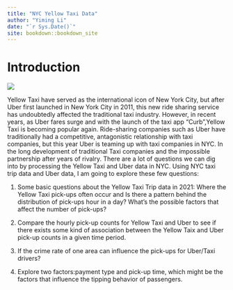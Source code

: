 ```yaml
--- 
title: "NYC Yellow Taxi Data"
author: "Yiming Li"
date: "`r Sys.Date()`"
site: bookdown::bookdown_site
---
```


# Introduction

![](taxi.webp)




Yellow Taxi have served as the international icon of New York City, but after Uber
first launched in New York City in 2011, this new ride sharing service has undoubtedly 
affected the traditional taxi industry. However, in recent years, as Uber fares surge 
and with the launch of the taxi app "Curb",Yellow Taxi is becoming popular again. Ride-sharing
companies such as Uber have traditionally had a competitive, antagonistic relationship with
taxi companies, but this year Uber is teaming up with taxi companies in NYC. In the long
development of traditional Taxi companies and the impossible partnership after years of rivalry.
There are a lot of questions we can dig into by processing the Yellow Taxi and Uber data in NYC. 
Using NYC taxi trip data and Uber data, I am going to explore these few questions:

1. Some basic questions about the Yellow Taxi Trip data in 2021: Where the Yellow Taxi
pick-ups often occur and Is there a pattern behind the distribution of pick-ups hour in a day?
What's the possible factors that affect the number of pick-ups? 

2. Compare the hourly pick-up counts for Yellow Taxi and Uber to see if there exists some kind
of association between the Yellow Taix and Uber pick-up counts in a given time period.

3. If the crime rate of one area can influence the pick-ups for Uber/Taxi drivers?

4. Explore two factors:payment type and pick-up time, which might be the factors that
influence the tipping behavior of passengers.




